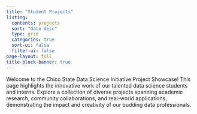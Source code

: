 ```yaml
---
title: "Student Projects"
listing:
  contents: projects
  sort: "date desc"
  type: grid
  categories: true
  sort-ui: false
  filter-ui: false
page-layout: full
title-block-banner: true
---
```

Welcome to the Chico State Data Science Initiative Project Showcase! This page highlights the innovative work of our talented data science students and interns. Explore a collection of diverse projects spanning academic research, community collaborations, and real-world applications, demonstrating the impact and creativity of our budding data professionals.